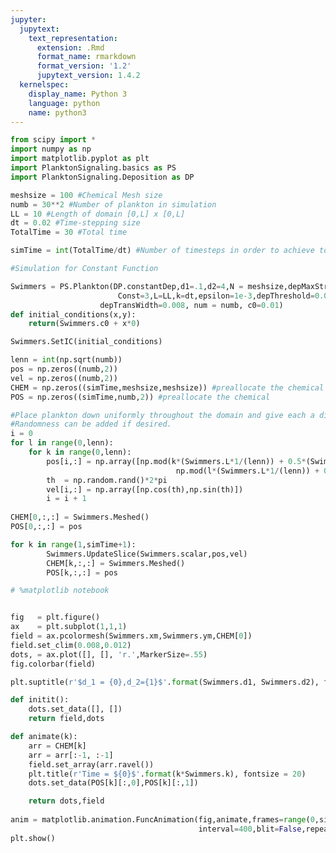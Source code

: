```yaml
---
jupyter:
  jupytext:
    text_representation:
      extension: .Rmd
      format_name: rmarkdown
      format_version: '1.2'
      jupytext_version: 1.4.2
  kernelspec:
    display_name: Python 3
    language: python
    name: python3
---
```


```python
from scipy import *
import numpy as np
import matplotlib.pyplot as plt
import PlanktonSignaling.basics as PS
import PlanktonSignaling.Deposition as DP
```

```python
meshsize = 100 #Chemical Mesh size
numb = 30**2 #Number of plankton in simulation
LL = 10 #Length of domain [0,L] x [0,L]
dt = 0.02 #Time-stepping size
TotalTime = 30 #Total time 

simTime = int(TotalTime/dt) #Number of timesteps in order to achieve total Time 

#Simulation for Constant Function

Swimmers = PS.Plankton(DP.constantDep,d1=.1,d2=4,N = meshsize,depMaxStr=.01,
                        Const=3,L=LL,k=dt,epsilon=1e-3,depThreshold=0.012, 
                    depTransWidth=0.008, num = numb, c0=0.01)
def initial_conditions(x,y):
    return(Swimmers.c0 + x*0)

Swimmers.SetIC(initial_conditions)

lenn = int(np.sqrt(numb))
pos = np.zeros((numb,2))
vel = np.zeros((numb,2))
CHEM = np.zeros((simTime,meshsize,meshsize)) #preallocate the chemical 
POS = np.zeros((simTime,numb,2)) #preallocate the chemical 

#Place plankton down uniformly throughout the domain and give each a direction to travel initially
#Randomness can be added if desired.
i = 0
for l in range(0,lenn):
    for k in range(0,lenn):
        pos[i,:] = np.array([np.mod(k*(Swimmers.L*1/(lenn)) + 0.5*(Swimmers.L*1/(lenn)),Swimmers.L),
                                     np.mod(l*(Swimmers.L*1/(lenn)) + 0.5*(Swimmers.L*1/(lenn)),Swimmers.L)])
        th  = np.random.rand()*2*pi
        vel[i,:] = np.array([np.cos(th),np.sin(th)])
        i = i + 1
        
CHEM[0,:,:] = Swimmers.Meshed() 
POS[0,:,:] = pos 
```

```python
for k in range(1,simTime+1):
        Swimmers.UpdateSlice(Swimmers.scalar,pos,vel)
        CHEM[k,:,:] = Swimmers.Meshed()
        POS[k,:,:] = pos
```

```python
# %matplotlib notebook


fig   = plt.figure()
ax    = plt.subplot(1,1,1)
field = ax.pcolormesh(Swimmers.xm,Swimmers.ym,CHEM[0])
field.set_clim(0.008,0.012)
dots, = ax.plot([], [], 'r.',MarkerSize=.55)
fig.colorbar(field)

plt.suptitle(r'$d_1 = {0},d_2={1}$'.format(Swimmers.d1, Swimmers.d2), fontsize = 10)

def initit():
    dots.set_data([], [])
    return field,dots

def animate(k):
    arr = CHEM[k]
    arr = arr[:-1, :-1]
    field.set_array(arr.ravel())
    plt.title(r'Time = ${0}$'.format(k*Swimmers.k), fontsize = 20)
    dots.set_data(POS[k][:,0],POS[k][:,1])

    return dots,field
    
anim = matplotlib.animation.FuncAnimation(fig,animate,frames=range(0,simTime,1),
                                          interval=400,blit=False,repeat=False)
plt.show()
```
